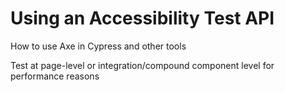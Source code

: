 # Using an Accessibility Test API

How to use Axe in Cypress and other tools

Test at page-level or integration/compound component level for performance reasons
